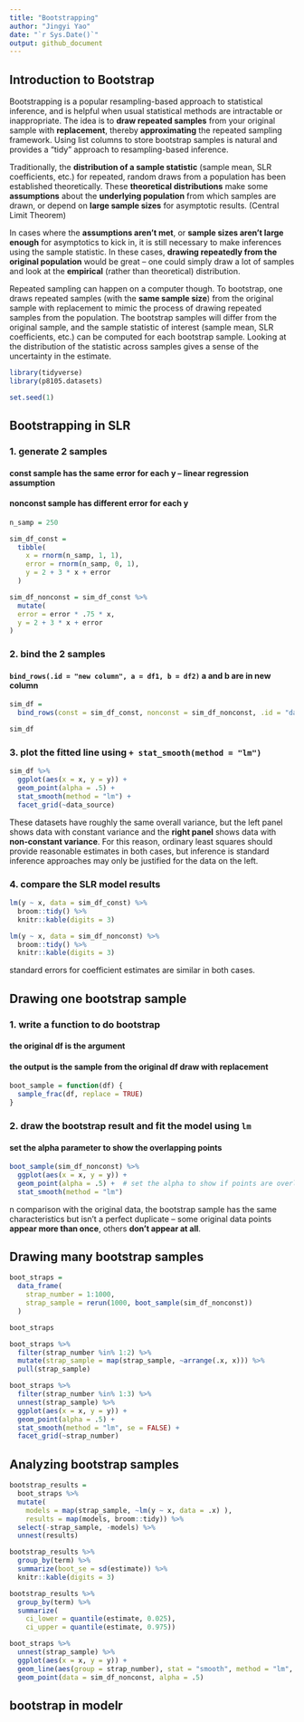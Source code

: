 ```yaml
---
title: "Bootstrapping"
author: "Jingyi Yao"
date: "`r Sys.Date()`"
output: github_document
---
```


## Introduction to Bootstrap

Bootstrapping is a popular resampling-based approach to statistical inference, and is helpful when usual statistical methods are intractable or inappropriate. The idea is to **draw repeated samples** from your original sample with **replacement**, thereby **approximating** the repeated sampling framework. Using list columns to store bootstrap samples is natural and provides a “tidy” approach to resampling-based inference.


Traditionally, the **distribution of a sample statistic** (sample mean, SLR coefficients, etc.) for repeated, random draws from a population has been established theoretically. These **theoretical distributions** make some **assumptions** about the **underlying population** from which samples are drawn, or depend on **large sample sizes** for asymptotic results. (Central Limit Theorem)


In cases where the **assumptions aren’t met**, or **sample sizes aren’t large enough** for asymptotics to kick in, it is still necessary to make inferences using the sample statistic. In these cases, **drawing repeatedly from the original population** would be great – one could simply draw a lot of samples and look at the **empirical** (rather than theoretical) distribution. 


Repeated sampling can happen on a computer though. To bootstrap, one draws repeated samples (with the **same sample size**) from the original sample with replacement to mimic the process of drawing repeated samples from the population. The bootstrap samples will differ from the original sample, and the sample statistic of interest (sample mean, SLR coefficients, etc.) can be computed for each bootstrap sample. Looking at the distribution of the statistic across samples gives a sense of the uncertainty in the estimate.


```r
library(tidyverse)
library(p8105.datasets)

set.seed(1)
```


## Bootstrapping in SLR

### 1. generate 2 samples

#### const sample has the same error for each y -- linear regression assumption

#### nonconst sample has different error for each y
```r
n_samp = 250

sim_df_const = 
  tibble(
    x = rnorm(n_samp, 1, 1),
    error = rnorm(n_samp, 0, 1),
    y = 2 + 3 * x + error
  )

sim_df_nonconst = sim_df_const %>% 
  mutate(
  error = error * .75 * x,
  y = 2 + 3 * x + error
)

```


### 2. bind the 2 samples 

#### `bind_rows(.id = "new column", a = df1, b = df2)` a and b are in new column
```r
sim_df = 
  bind_rows(const = sim_df_const, nonconst = sim_df_nonconst, .id = "data_source") 

sim_df
```


### 3. plot the fitted line using `+ stat_smooth(method = "lm")`
```r
sim_df %>% 
  ggplot(aes(x = x, y = y)) + 
  geom_point(alpha = .5) +
  stat_smooth(method = "lm") +
  facet_grid(~data_source) 

```


These datasets have roughly the same overall variance, but the left panel shows data with constant variance and the **right panel** shows data with **non-constant variance**. For this reason, ordinary least squares should provide reasonable estimates in both cases, but inference is standard inference approaches may only be justified for the data on the left.


### 4. compare the SLR model results
```r
lm(y ~ x, data = sim_df_const) %>% 
  broom::tidy() %>% 
  knitr::kable(digits = 3)

```


```r
lm(y ~ x, data = sim_df_nonconst) %>% 
  broom::tidy() %>% 
  knitr::kable(digits = 3)

```


standard errors for coefficient estimates are similar in both cases.



## Drawing one bootstrap sample

### 1. write a function to do bootstrap

#### the original df is the argument

#### the output is the sample from the original df draw with replacement
```r
boot_sample = function(df) {
  sample_frac(df, replace = TRUE)
}
```


### 2. draw the bootstrap result and fit the model using `lm`

#### set the **alpha parameter** to show the overlapping points
```r
boot_sample(sim_df_nonconst) %>% 
  ggplot(aes(x = x, y = y)) + 
  geom_point(alpha = .5) +  # set the alpha to show if points are overlapped
  stat_smooth(method = "lm")

```


n comparison with the original data, the bootstrap sample has the same characteristics but isn’t a perfect duplicate – some original data points **appear more than once**, others **don’t appear at all**.


## Drawing many bootstrap samples
```r
boot_straps = 
  data_frame(
    strap_number = 1:1000,
    strap_sample = rerun(1000, boot_sample(sim_df_nonconst))
  )

boot_straps

```


```r
boot_straps %>% 
  filter(strap_number %in% 1:2) %>% 
  mutate(strap_sample = map(strap_sample, ~arrange(.x, x))) %>% 
  pull(strap_sample)

```


```r
boot_straps %>% 
  filter(strap_number %in% 1:3) %>% 
  unnest(strap_sample) %>% 
  ggplot(aes(x = x, y = y)) + 
  geom_point(alpha = .5) +
  stat_smooth(method = "lm", se = FALSE) +
  facet_grid(~strap_number) 

```


## Analyzing bootstrap samples
```r
bootstrap_results = 
  boot_straps %>% 
  mutate(
    models = map(strap_sample, ~lm(y ~ x, data = .x) ),
    results = map(models, broom::tidy)) %>% 
  select(-strap_sample, -models) %>% 
  unnest(results) 

bootstrap_results %>% 
  group_by(term) %>% 
  summarize(boot_se = sd(estimate)) %>% 
  knitr::kable(digits = 3)

```


```r
bootstrap_results %>% 
  group_by(term) %>% 
  summarize(
    ci_lower = quantile(estimate, 0.025), 
    ci_upper = quantile(estimate, 0.975))

```


```r
boot_straps %>% 
  unnest(strap_sample) %>% 
  ggplot(aes(x = x, y = y)) + 
  geom_line(aes(group = strap_number), stat = "smooth", method = "lm", se = FALSE, alpha = .1, color = "blue") +
  geom_point(data = sim_df_nonconst, alpha = .5)

```


## bootstrap in modelr
```r


```